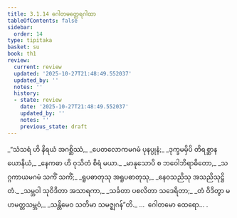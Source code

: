 ```yaml
---
title: 3.1.14 ဂေါတမတ္ထေရဂါထာ
tableOfContents: false
sidebar:
  order: 14
type: tipitaka
basket: su
book: th1
review:
  current: review
  updated: '2025-10-27T21:48:49.552037'
  updated_by: ''
  notes: ''
  history:
  - state: review
    date: '2025-10-27T21:48:49.552037'
    updated_by: ''
    notes: ''
    previous_state: draft
---
```



<ReviewStatus review={frontmatter.review} showDetails={true} />

<HypothesisAnnotation frontmatter={frontmatter} />

<DynamicBreadcrumb />

<Division number="258" book="th1" e="ch" v="19" p="267">

<Paragraph number="486" type="verses" book="th1">
_“သံသရံ ဟိ နိရယံ အဂစ္ဆိဿံ,_  
_ပေတလောကမဂမံ ပုနပ္ပုနံ;_  
_ဒုက္ခမမှိပိ တိရစ္ဆာနယောနိယံ,_  
_နေကဓာ ဟိ ဝုသိတံ စိရံ မယာ._  

</Paragraph>

</Division>
<Division number="259" book="th1" e="ch" v="19" p="267">

<Paragraph number="487" type="verses" book="th1">
_မာနုသောပိ စ ဘဝေါဘိရာဓိတော,_  
_သဂ္ဂကာယမဂမံ သကိံ သကိံ;_  
_ရူပဓာတုသု အရူပဓာတုသု,_  
_နေဝသညိသု အသညိသုဋ္ဌိတံ._  

</Paragraph>

</Division>
<Division number="260" book="th1" e="ch" v="19" p="267">

<Paragraph number="488" type="verses" book="th1">
_သမ္ဘဝါ သုဝိဒိတာ အသာရကာ,_  
_သင်္ခတာ ပစလိတာ သဒေရိတာ;_  
_တံ ဝိဒိတွာ မဟမတ္တသမ္ဘဝံ,_  
_သန္တိမေဝ သတိမာ သမဇ္ဈဂန်”တိ._  


</Paragraph>
</Division>

<Paragraph number="489" type="center" book="th1">
…  ဂေါတမော ထေရော… .
</Paragraph>